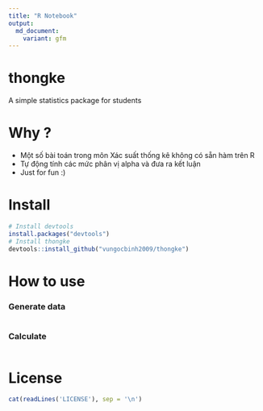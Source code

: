 ```yaml
---
title: "R Notebook"
output:
  md_document:
    variant: gfm
---
```


# thongke
A simple statistics package for students

# Why ?
- Một số bài toán trong môn Xác suất thống kê không có sẵn hàm trên R
- Tự động tính các mức phân vị alpha và đưa ra kết luận
- Just for fun :)

# Install
```r
# Install devtools
install.packages("devtools")
# Install thongke
devtools::install_github("vungocbinh2009/thongke")
```

# How to use
### Generate data
```r

```

### Calculate
```r

```

# License
```r
cat(readLines('LICENSE'), sep = '\n')
```